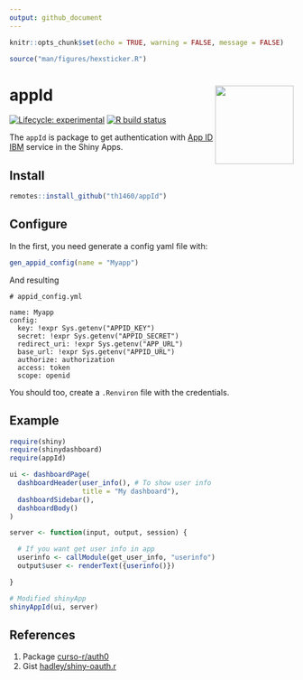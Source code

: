 ```yaml
---
output: github_document
---
```


```r
knitr::opts_chunk$set(echo = TRUE, warning = FALSE, message = FALSE)

source("man/figures/hexsticker.R")

```

# appId <img src='man/figures/hexsticker.png' align="right" height="139" />

<!-- badges: start -->
[![Lifecycle: experimental](https://img.shields.io/badge/lifecycle-experimental-orange.svg)](https://www.tidyverse.org/lifecycle/#experimental)
[![R build status](https://github.com/th1460/appId/workflows/R-CMD-check/badge.svg)](https://github.com/th1460/appId/actions)
<!-- badges: end -->

The `appId` is package to get authentication with [App ID IBM](https://www.ibm.com/cloud/app-id) service in the Shiny Apps.

## Install

```r

remotes::install_github("th1460/appId")

```

## Configure

In the first, you need generate a config yaml file with:

```r

gen_appid_config(name = "Myapp")

```

And resulting

```
# appid_config.yml

name: Myapp
config:
  key: !expr Sys.getenv("APPID_KEY")
  secret: !expr Sys.getenv("APPID_SECRET")
  redirect_uri: !expr Sys.getenv("APP_URL")
  base_url: !expr Sys.getenv("APPID_URL")
  authorize: authorization
  access: token
  scope: openid

```

You should too, create a `.Renviron` file with the credentials.

## Example

```r

require(shiny)
require(shinydashboard)
require(appId)

ui <- dashboardPage(
  dashboardHeader(user_info(), # To show user info
                  title = "My dashboard"),
  dashboardSidebar(),
  dashboardBody()
)

server <- function(input, output, session) {

  # If you want get user info in app
  userinfo <- callModule(get_user_info, "userinfo")
  output$user <- renderText({userinfo()})

}

# Modified shinyApp
shinyAppId(ui, server)

```

## References

1. Package [curso-r/auth0](https://github.com/curso-r/auth0)
2. Gist [hadley/shiny-oauth.r](https://gist.github.com/hadley/144c406871768d0cbe66b0b810160528)
